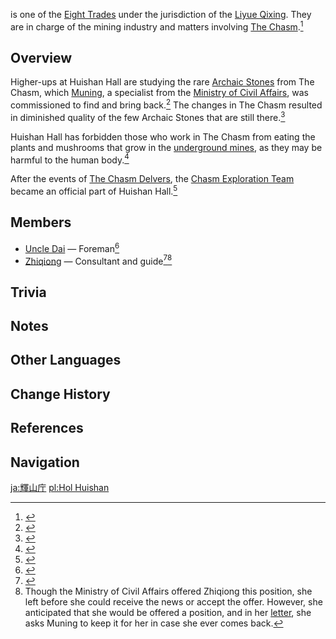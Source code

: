 {{Faction Infobox
|base         = [[Liyue]]
|region       = Liyue
|affiliation  = [[Eight Trades]]
}}
{{Lang|'''Huishan Hall'''|zh=辉山厅|zh_rm=Huīshān-tīng}} is one of the [[Eight Trades]] under the jurisdiction of the [[Liyue Qixing]]. They are in charge of the mining industry and matters involving [[The Chasm (Area)|The Chasm]].<ref>{{Ref/BB|Mingyun Village Billboard}}</ref>

==Overview==
Higher-ups at Huishan Hall are studying the rare [[Archaic Stone (Says He Who Seeks Stone)|Archaic Stone]]s from The Chasm, which [[Muning]], a specialist from the [[Ministry of Civil Affairs]], was commissioned to find and bring back.<ref>{{Ref/Quest|Says He Who Seeks Stone}}</ref> The changes in The Chasm resulted in diminished quality of the few Archaic Stones that are still there.<ref>{{Ref/Item|Archaic Stone (Says He Who Seeks Stone)}}</ref>

Huishan Hall has forbidden those who work in The Chasm from eating the plants and mushrooms that grow in the [[The Chasm: Underground Mines|underground mines]], as they may be harmful to the human body.<ref>{{Ref/Quest|The Missing Miner}}</ref>

After the events of [[The Chasm Delvers]], the [[Chasm Exploration Team]] became an official part of Huishan Hall.<ref>{{Ref/Quest|Wherefore Did the Spiritstone Descend?}}</ref>

==Members==
* [[Uncle Dai]] &mdash; Foreman<ref>{{Ref/Quest|Strange Sights, Stolen Souls}}</ref>
* [[Zhiqiong]] &mdash; Consultant and guide<ref>{{Ref/Quest|Valor's Afterglow: The Faint Light Remembered}}</ref><ref group="Note">Though the Ministry of Civil Affairs offered Zhiqiong this position, she left before she could receive the news or accept the offer. However, she anticipated that she would be offered a position, and in her [[Zhiqiong's Letter|letter]], she asks Muning to keep it for her in case she ever comes back.</ref>
<!--Possibly Long, Bold Cen, Brave Cen, Mao and Bravo-->

==Trivia==
{{Transclude|Eight Trades|halltrivia|section=1}}

==Notes==
{{Reflist|note=1}}

==Other Languages==
{{Other Languages
|en      = Huishan Hall
|zhs     = 辉山厅
|zhs_rm  = Huīshān-tīng
|zht     = 輝山廳
|zht_rm  = Huīshān-tīng
|zh_tl   = Bright Mountain Hall
|ja      = 輝山庁
|ja_rm   = Kisan-chou<ref>{{Ref/Quest|Strange Sights, Stolen Souls|note=Japanese Voice-Over}}</ref>
|ja_tl   = Bright Mountain Hall{{Sino|ja}}
|ko      = {{tt|휘산청|輝山廳}}
|ko_rm   = Hwisan-cheong
|ko_tl   = Bright Mountain Hall{{Sino|ko}}
|es      = Salón Huishan
|es_tl   = Huishan Hall
|fr      = Hall Huishan
|fr_tl   = Huishan Hall
|ru      = Зал Хуэйшань
|ru_tl   = Huishan Hall
|th      = Huishan Hall
|vi      = {{tt|Huy Sơn Sảnh|輝山廳}}
|vi_tl   = Bright Mountain Hall{{Sino|vi}}
|de      = Huishan-Kammer
|de_tl   = Huishan Chamber
|id      = Huishan Hall
|pt      = Salão Huishan
|pt_tl   = Huishan Hall
|tr      = Huishan Salonu
|tr_tl   = 
|it      = Unione di Huishan
|it_tl   = 
}}

==Change History==
{{Change History|introduced=1.0}}

==References==
{{Reflist}}

==Navigation==
{{Faction Navbox}}

[[Category:Huishan Hall| ]]

[[ja:輝山庁]]
[[pl:Hol Huishan]]